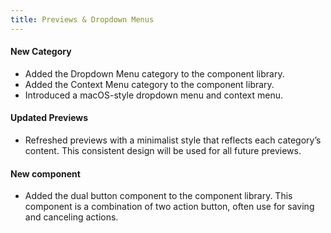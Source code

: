 ```yaml
---
title: Previews & Dropdown Menus
---
```


#### New Category

- Added the Dropdown Menu category to the component library.
- Added the Context Menu category to the component library.
- Introduced a macOS-style dropdown menu and context menu.


#### Updated Previews

- Refreshed previews with a minimalist style that reflects each category’s content. This consistent design will be used for all future previews.


#### New component

- Added the dual button component to the component library. This component is a combination of two action button, often use for saving and canceling actions.